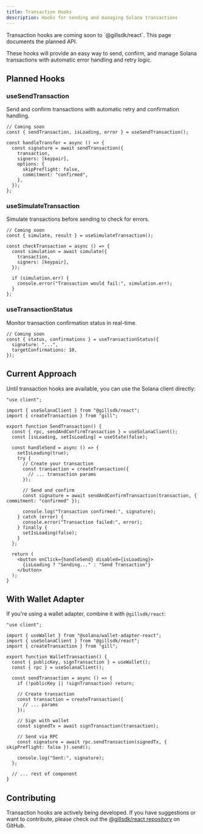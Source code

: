 ```yaml
---
title: Transaction Hooks
description: Hooks for sending and managing Solana transactions
---
```


<Callout type="info">
  Transaction hooks are coming soon to `@gillsdk/react`. This page documents the planned API.
</Callout>

These hooks will provide an easy way to send, confirm, and manage Solana transactions with automatic
error handling and retry logic.

## Planned Hooks

### useSendTransaction

Send and confirm transactions with automatic retry and confirmation handling.

```tsx
// Coming soon
const { sendTransaction, isLoading, error } = useSendTransaction();

const handleTransfer = async () => {
  const signature = await sendTransaction({
    transaction,
    signers: [keypair],
    options: {
      skipPreflight: false,
      commitment: "confirmed",
    },
  });
};
```

### useSimulateTransaction

Simulate transactions before sending to check for errors.

```tsx
// Coming soon
const { simulate, result } = useSimulateTransaction();

const checkTransaction = async () => {
  const simulation = await simulate({
    transaction,
    signers: [keypair],
  });

  if (simulation.err) {
    console.error("Transaction would fail:", simulation.err);
  }
};
```

### useTransactionStatus

Monitor transaction confirmation status in real-time.

```tsx
// Coming soon
const { status, confirmations } = useTransactionStatus({
  signature: "...",
  targetConfirmations: 10,
});
```

## Current Approach

Until transaction hooks are available, you can use the Solana client directly:

```tsx
"use client";

import { useSolanaClient } from "@gillsdk/react";
import { createTransaction } from "gill";

export function SendTransaction() {
  const { rpc, sendAndConfirmTransaction } = useSolanaClient();
  const [isLoading, setIsLoading] = useState(false);

  const handleSend = async () => {
    setIsLoading(true);
    try {
      // Create your transaction
      const transaction = createTransaction({
        // ... transaction params
      });

      // Send and confirm
      const signature = await sendAndConfirmTransaction(transaction, { commitment: "confirmed" });

      console.log("Transaction confirmed:", signature);
    } catch (error) {
      console.error("Transaction failed:", error);
    } finally {
      setIsLoading(false);
    }
  };

  return (
    <button onClick={handleSend} disabled={isLoading}>
      {isLoading ? "Sending..." : "Send Transaction"}
    </button>
  );
}
```

## With Wallet Adapter

If you're using a wallet adapter, combine it with `@gillsdk/react`:

```tsx
"use client";

import { useWallet } from "@solana/wallet-adapter-react";
import { useSolanaClient } from "@gillsdk/react";
import { createTransaction } from "gill";

export function WalletTransaction() {
  const { publicKey, signTransaction } = useWallet();
  const { rpc } = useSolanaClient();

  const sendTransaction = async () => {
    if (!publicKey || !signTransaction) return;

    // Create transaction
    const transaction = createTransaction({
      // ... params
    });

    // Sign with wallet
    const signedTx = await signTransaction(transaction);

    // Send via RPC
    const signature = await rpc.sendTransaction(signedTx, { skipPreflight: false }).send();

    console.log("Sent:", signature);
  };

  // ... rest of component
}
```

## Contributing

Transaction hooks are actively being developed. If you have suggestions or want to contribute,
please check out the [@gillsdk/react repository](https://github.com/DecalLabs/gill) on GitHub.
